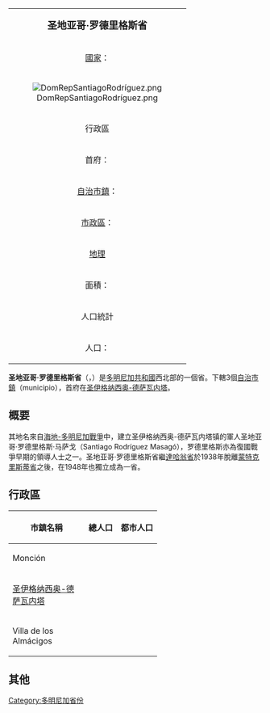 {| class="infobox bordered" align=right cellpadding=4 cellspacing=0 width=275 style="clear:right; margin: 0 0 1em 1em; background: #f9f9f9;  font-size: 95%;"
|-
|colspan=2 align=center bgcolor="#BFDFFF"|<big>'''圣地亚哥·罗德里格斯省'''</big>
|-
|[[國家|國家]]：|| [[多明尼加共和國|多明尼加共和國]]
|-
! colspan="3" | [[File:DomRepSantiagoRodríguez.png|center]]
|-
!colspan=2 align=center bgcolor="#BFDFFF"|行政區
|-
|首府：||[[圣伊格纳西奥-德萨瓦内塔|圣伊格纳西奥-德萨瓦内塔]]
|-
|[[自治市鎮|自治市鎮]]：||3個 
|-
|[[市轄區|市政區]]：||-0-
|-
!colspan=2 align=center bgcolor="#BFDFFF"|[[地理|地理]]
|-
|面積：||1111,14 km² 
|-
!colspan=2 align=center bgcolor="#BFDFFF"|人口統計
|-
|人口：||185,424人（2008年統計）
|}

'''圣地亚哥·罗德里格斯省'''（{{lang-es|Provincia de Santiago Rodríguez}}，{{IPA-es|sanˈtjaɣo roˈðɾiɣes}}）是[[多明尼加共和國|多明尼加共和國]]西北部的一個省。下轄3個[[自治市鎮|自治市鎮]]（municipio），首府在[[圣伊格纳西奥-德萨瓦内塔|圣伊格纳西奥-德萨瓦内塔]]。

==概要==
其地名來自[[多明尼加獨立戰爭|海地-多明尼加戰爭]]中，建立圣伊格纳西奥-德萨瓦内塔镇的軍人圣地亚哥·罗德里格斯·马萨戈（Santiago Rodríguez Masagó），罗德里格斯亦為復國戰爭早期的領導人士之一。圣地亚哥·罗德里格斯省繼[[達哈翁省|達哈翁省]]於1938年脫離[[蒙特克里斯蒂省|蒙特克里斯蒂省]]之後，在1948年也獨立成為一省。

==行政區==
{| class="wikitable sortable" style="text-align:right; font-size:95%;"
!width="135px"| 市鎮名稱
! 總人口  !! 都市人口 
|-
|align="left"| Monción 
| {{nts|41022}} || {{nts|22443}} 
|-
|align="left"| [[圣伊格纳西奥-德萨瓦内塔|圣伊格纳西奥-德萨瓦内塔]]
| {{nts|108559}} || {{nts|59191}} 
|-
|align="left"| Villa de los Almácigos 
| {{nts|35843}} || {{nts|17776}}    
|}

==其他==

{{多明尼加共和國各省}}
[[Category:多明尼加省份|Category:多明尼加省份]]